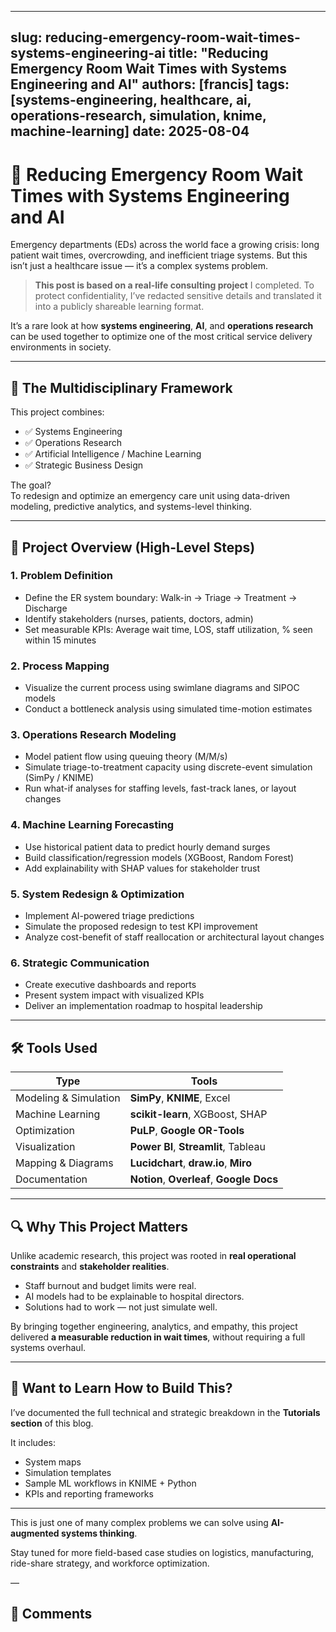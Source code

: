 
---
slug: reducing-emergency-room-wait-times-systems-engineering-ai
title: "Reducing Emergency Room Wait Times with Systems Engineering and AI"
authors: [francis]
tags: [systems-engineering, healthcare, ai, operations-research, simulation, knime, machine-learning]
date: 2025-08-04
---



# 🏥 Reducing Emergency Room Wait Times with Systems Engineering and AI

Emergency departments (EDs) across the world face a growing crisis: long patient wait times, overcrowding, and inefficient triage systems. But this isn’t just a healthcare issue — it’s a complex systems problem.

> **This post is based on a real-life consulting project** I completed. To protect confidentiality, I’ve redacted sensitive details and translated it into a publicly shareable learning format.

It’s a rare look at how **systems engineering**, **AI**, and **operations research** can be used together to optimize one of the most critical service delivery environments in society.

---

## 🧠 The Multidisciplinary Framework

This project combines:

- ✅ Systems Engineering
- ✅ Operations Research
- ✅ Artificial Intelligence / Machine Learning
- ✅ Strategic Business Design

The goal?  
To redesign and optimize an emergency care unit using data-driven modeling, predictive analytics, and systems-level thinking.

---

## 🔄 Project Overview (High-Level Steps)

### 1. **Problem Definition**
- Define the ER system boundary: Walk-in → Triage → Treatment → Discharge
- Identify stakeholders (nurses, patients, doctors, admin)
- Set measurable KPIs: Average wait time, LOS, staff utilization, % seen within 15 minutes

### 2. **Process Mapping**
- Visualize the current process using swimlane diagrams and SIPOC models
- Conduct a bottleneck analysis using simulated time-motion estimates

### 3. **Operations Research Modeling**
- Model patient flow using queuing theory (M/M/s)
- Simulate triage-to-treatment capacity using discrete-event simulation (SimPy / KNIME)
- Run what-if analyses for staffing levels, fast-track lanes, or layout changes

### 4. **Machine Learning Forecasting**
- Use historical patient data to predict hourly demand surges
- Build classification/regression models (XGBoost, Random Forest)
- Add explainability with SHAP values for stakeholder trust

### 5. **System Redesign & Optimization**
- Implement AI-powered triage predictions
- Simulate the proposed redesign to test KPI improvement
- Analyze cost-benefit of staff reallocation or architectural layout changes

### 6. **Strategic Communication**
- Create executive dashboards and reports
- Present system impact with visualized KPIs
- Deliver an implementation roadmap to hospital leadership

---

## 🛠️ Tools Used

| Type | Tools |
|------|-------|
| Modeling & Simulation | **SimPy**, **KNIME**, Excel |
| Machine Learning | **scikit-learn**, XGBoost, SHAP |
| Optimization | **PuLP**, **Google OR-Tools** |
| Visualization | **Power BI**, **Streamlit**, Tableau |
| Mapping & Diagrams | **Lucidchart**, **draw.io**, **Miro** |
| Documentation | **Notion**, **Overleaf**, **Google Docs** |

---


## 🔍 Why This Project Matters

Unlike academic research, this project was rooted in **real operational constraints** and **stakeholder realities**.

- Staff burnout and budget limits were real.
- AI models had to be explainable to hospital directors.
- Solutions had to work — not just simulate well.

By bringing together engineering, analytics, and empathy, this project delivered **a measurable reduction in wait times**, without requiring a full systems overhaul.

---

## 🚧 Want to Learn How to Build This?

I’ve documented the full technical and strategic breakdown in the **Tutorials section** of this blog.



It includes:
- System maps
- Simulation templates
- Sample ML workflows in KNIME + Python
- KPIs and reporting frameworks

---

This is just one of many complex problems we can solve using **AI-augmented systems thinking**.

Stay tuned for more field-based case studies on logistics, manufacturing, ride-share strategy, and workforce optimization.

—  

## 💬 Comments

<GiscusComments />
<Newsletter
  title="🚀 Enjoyed this post?"
  description="Join our community and get weekly updates!"
  buttonText="Join Now"
  theme="secondary"
/>